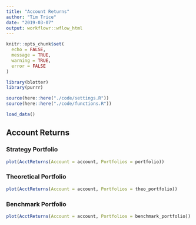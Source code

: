 ```yaml
---
title: "Account Returns"
author: "Tim Trice"
date: "2019-03-07"
output: workflowr::wflow_html
---
```


```r
knitr::opts_chunk$set(
  echo = FALSE, 
  message = TRUE, 
  warning = TRUE, 
  error = FALSE
)
```

```r
library(blotter)
library(purrr)
```

```r
source(here::here("./code/settings.R"))
source(here::here("./code/functions.R"))
```

```r
load_data()
```

## Account Returns {.tabset}

### Strategy Portfolio

```r
plot(AcctReturns(Account = account, Portfolios = portfolio))
```

### Theoretical Portfolio

```r
plot(AcctReturns(Account = account, Portfolios = theo_portfolio))
```

### Benchmark Portfolio

```r
plot(AcctReturns(Account = account, Portfolios = benchmark_portfolio))
```
